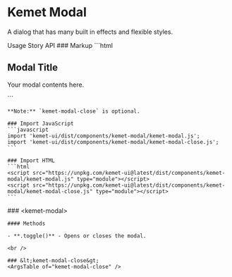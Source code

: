 
<Meta of={ModalStories} />

# Kemet Modal

A dialog that has many built in effects and flexible styles.

<kemet-tabs measure-height="500" divider>
  <kemet-tab slot="tab">Usage</kemet-tab>
  <kemet-tab slot="tab">Story</kemet-tab>
  <kemet-tab slot="tab">API</kemet-tab>
  <kemet-tab-panel slot="panel">
    ### Markup
    ```html
    <kemet-modal>
      <kemet-modal-close tabindex="0" role="button" aria-label="Close Button">
        <kemet-icon icon="x-circle-fill" size="24"></kemet-icon>
      </kemet-modal-close>
      <h2>Modal Title</h2>
      <p>Your modal contents here.<p>
    </kemet-modal>
    ```

    **Note:** `kemet-modal-close` is optional.

    ### Import JavaScript
    ```javascript
    import 'kemet-ui/dist/components/kemet-modal/kemet-modal.js';
    import 'kemet-ui/dist/components/kemet-modal/kemet-modal-close.js';
    ```

    ### Import HTML
    ```html
    <script src="https://unpkg.com/kemet-ui@latest/dist/components/kemet-modal/kemet-modal.js" type="module"></script>
    <script src="https://unpkg.com/kemet-ui@latest/dist/components/kemet-modal/kemet-modal-close.js" type="module"></script>
    ```
  </kemet-tab-panel>
  <kemet-tab-panel slot="panel">
    <Canvas of={ModalStories.Standard}  />
    <ArgsTable story={PRIMARY_STORY} />
  </kemet-tab-panel>
  <kemet-tab-panel slot="panel">
    ### &lt;kemet-modal&gt;
    <ArgsTable of="kemet-modal" />

    #### Methods

    - **.toggle()** - Opens or closes the modal.

    <br />

    ### &lt;kemet-modal-close&gt;
    <ArgsTable of="kemet-modal-close" />
  </kemet-tab-panel>
</kemet-tabs>
